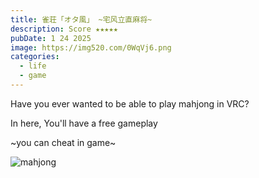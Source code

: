 ```yaml
---
title: 雀荘「オタ風」 ~宅风立直麻将~
description: Score ★★★★★
pubDate: 1 24 2025
image: https://img520.com/0WqVj6.png
categories:
  - life
  - game
---
```


Have you ever wanted to be able to play mahjong in VRC?

In here, You'll have a free gameplay

~you can cheat in game~

![mahjong](https://img520.com/MX6Pmx.png)